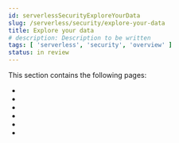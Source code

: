 ```yaml
---
id: serverlessSecurityExploreYourData
slug: /serverless/security/explore-your-data
title: Explore your data
# description: Description to be written
tags: [ 'serverless', 'security', 'overview' ]
status: in review
---
```



<InReview />

This section contains the following pages:

* <DocLink id="serverlessSecurityHostsOverview" />
* <DocLink id="serverlessSecurityNetworkPageOverview" />
* <DocLink id="serverlessSecurityUsersPage" />
* <DocLink id="serverlessSecurityDataViewsInSec" />
* <DocLink id="serverlessSecurityRuntimeFields" />
* <DocLink id="serverlessSecuritySiemFieldReference" />
